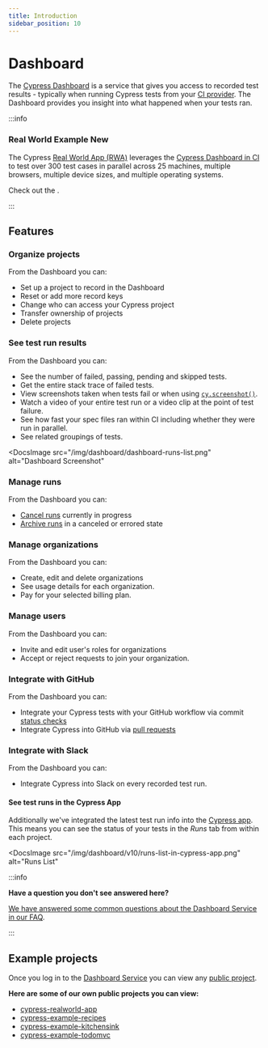 ```yaml
---
title: Introduction
sidebar_position: 10
---
```


# Dashboard

The [Cypress Dashboard](https://on.cypress.io/dashboard) is a service that gives
you access to recorded test results - typically when running Cypress tests from
your [CI provider](/guides/continuous-integration/introduction). The Dashboard
provides you insight into what happened when your tests ran.

<!-- textlint-disable -->

<DocsVideo src="https://youtube.com/embed/ezp60FUnjGg"></DocsVideo>

<!-- textlint-enable -->

:::info

### <Icon name="graduation-cap" /> Real World Example <Badge type="success">New</Badge>

The Cypress
[Real World App (RWA)](https://github.com/cypress-io/cypress-realworld-app)
leverages the
[Cypress Dashboard in CI](https://dashboard.cypress.io/projects/7s5okt) to test
over 300 test cases in parallel across 25 machines, multiple browsers, multiple
device sizes, and multiple operating systems.

Check out the <Icon name="github" inline="true" callout="Real World App Dashboard" url="https://dashboard.cypress.io/projects/7s5okt" />.

:::

## Features

### Organize projects

From the Dashboard you can:

- Set up a project to record in the Dashboard
- Reset or add more record keys
- Change who can access your Cypress project
- Transfer ownership of projects
- Delete projects

### See test run results

From the Dashboard you can:

- See the number of failed, passing, pending and skipped tests.
- Get the entire stack trace of failed tests.
- View screenshots taken when tests fail or when using
  [`cy.screenshot()`](/api/commands/screenshot).
- Watch a video of your entire test run or a video clip at the point of test
  failure.
- See how fast your spec files ran within CI including whether they were run in
  parallel.
- See related groupings of tests.

<DocsImage
  src="/img/dashboard/dashboard-runs-list.png"
  alt="Dashboard Screenshot"
></DocsImage>

### Manage runs

From the Dashboard you can:

- [Cancel runs](/guides/dashboard/runs#cancel-run) currently in progress
- [Archive runs](/guides/dashboard/runs#archive-run) in a canceled or errored
  state

### Manage organizations

From the Dashboard you can:

- Create, edit and delete organizations
- See usage details for each organization.
- Pay for your selected billing plan.

### Manage users

From the Dashboard you can:

- Invite and edit user's roles for organizations
- Accept or reject requests to join your organization.

### Integrate with GitHub

From the Dashboard you can:

- Integrate your Cypress tests with your GitHub workflow via commit
  [status checks](/guides/dashboard/github-integration#status-checks)
- Integrate Cypress into GitHub via
  [pull requests](/guides/dashboard/github-integration#pull-request-comments)

### Integrate with Slack

From the Dashboard you can:

- Integrate Cypress into Slack on every recorded test run.

#### See test runs in the Cypress App

Additionally we've integrated the latest test run info into the
[Cypress app](/guides/core-concepts/cypress-app). This means you can see the
status of your tests in the _Runs_ tab from within each project.

<DocsImage
  src="/img/dashboard/v10/runs-list-in-cypress-app.png"
  alt="Runs List"
></DocsImage>

:::info

<strong>
  Have a question you don't see answered here?
</strong>

[We have answered some common questions about the Dashboard Service in our FAQ](/faq/questions/dashboard-faq).

:::

## Example projects

Once you log in to the [Dashboard Service](https://on.cypress.io/dashboard) you
can view any [public project](/guides/dashboard/projects#public-vs-private).

**Here are some of our own public projects you can view:**

- [<Icon name="folder-open" /> cypress-realworld-app](https://dashboard.cypress.io/projects/7s5okt)
- [<Icon name="folder-open" /> cypress-example-recipes](https://dashboard.cypress.io/#/projects/6p53jw)
- [<Icon name="folder-open" /> cypress-example-kitchensink](https://dashboard.cypress.io/#/projects/4b7344)
- [<Icon name="folder-open" /> cypress-example-todomvc](https://dashboard.cypress.io/#/projects/245obj)
